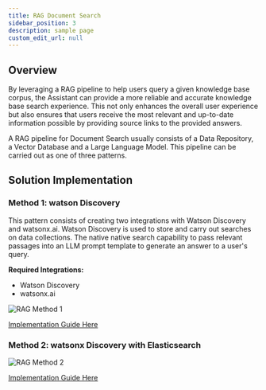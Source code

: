 ```yaml
---
title: RAG Document Search
sidebar_position: 3
description: sample page
custom_edit_url: null
---
```

## Overview
<div style={{ borderBottom: '1px solid #000', marginTop: '20px', marginBottom: '20px' }}></div>

By leveraging a RAG pipeline to help users query a given knowledge base corpus, the Assistant can provide a more reliable and accurate knowledge base search experience. 
This not only enhances the overall user experience but also ensures that users receive the most relevant and up-to-date information possible by providing source links to the provided answers.

A RAG pipeline for Document Search usually consists of a Data Repository, a Vector Database and a Large Language Model. This pipeline can be carried out as one of three patterns.

## Solution Implementation
<div style={{ borderBottom: '1px solid #000', marginTop: '20px', marginBottom: '20px' }}></div>

### **Method 1: watson Discovery**

This pattern consists of creating two integrations with Watson Discovery and watsonx.ai. Watson Discovery is used to store and carry out searches on data collections. The native native search capability to pass relevant passages into an LLM prompt template to generate an answer to a user's query. 

**Required Integrations:**
* Watson Discovery
* watsonx.ai

![RAG Method 1](https://media.github.ibm.com/user/386696/files/e5296158-ada0-4aa8-beee-d9b1d47b6ab6)

[Implementation Guide Here](/Create/RAG%20Document%20Search/Watson_Discovery)
### **Method 2: watsonx Discovery with Elasticsearch**

![RAG Method 2](https://media.github.ibm.com/user/386696/files/635e8b89-32f7-4899-9284-86d376e54d9e)

[Implementation Guide Here](/Create/RAG%20Document%20Search/Watsonx_Discovery)
